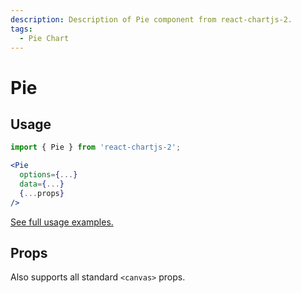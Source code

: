 ```yaml
---
description: Description of Pie component from react-chartjs-2.
tags:
  - Pie Chart
---
```



# Pie

## Usage

```jsx
import { Pie } from 'react-chartjs-2';

<Pie
  options={...}
  data={...}
  {...props}
/>
```

[See full usage examples.](/tags/pie-chart)

## Props

Also supports all standard `<canvas>` props.

<PropsTable component='Pie' />
